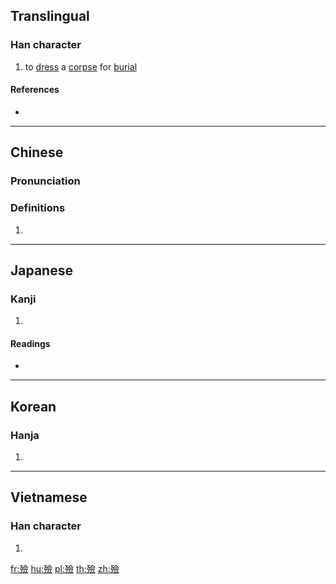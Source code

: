 {{also|殓}}
==Translingual==

===Han character===
{{Han char|rn=78|rad=歹|as=13|sn=17|four=18286|canj=MNOMO|ids=⿰歹僉}}

# to [[dress]] a [[corpse]] for [[burial]]

====References====
* {{Han ref|kx=0583.380|dkj=16590|dj=0976.240|hdz=21395.110|uh=6BAE|ud=27566|bh=C0D4|bd=49364}}

----

==Chinese==
{{zh-forms|s=殓}}

===Pronunciation===
{{zh-pron
|m=liàn
|c=lim6
|mc=y
|oc=y
|ma=
|cat=v
}}

===Definitions===
# {{rfdef|lang=zh}}

----

==Japanese==

===Kanji===
{{ja-kanji|grade=|rs=歹13}}

# {{defn|lang=ja|sort=歹13}}

====Readings====
* {{ja-readings|on=[[れん]] (ren)|kun=[[おさめる]] (osameru)}}

----

==Korean==

===Hanja===
{{ko-hanja|hangeul=[[렴]], [[염]]|eumhun=|rv=ryeom, yeom|mr=ryŏm, yŏm|y=lyem, yem}}

# {{defn|lang=ko|sort=歹13}}

----

==Vietnamese==

===Han character===
{{vi-hantu|[[liệm]], [[liễm]], [[lịm]]|rs=歹13}}

# {{defn|lang=vi|sort=歹13}}

[[fr:殮]]
[[hu:殮]]
[[pl:殮]]
[[th:殮]]
[[zh:殮]]